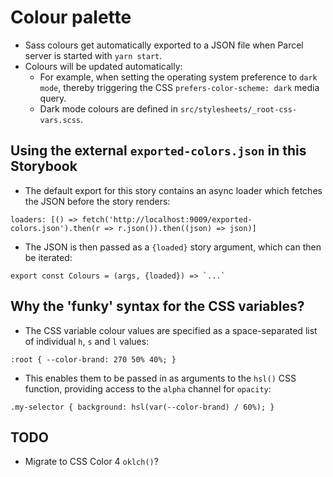 # Colour palette

- Sass colours get automatically exported to a JSON file when Parcel server is started with `yarn start`.
- Colours will be updated automatically:
    - For example, when setting the operating system preference to `dark mode`, thereby triggering the CSS `prefers-color-scheme: dark` media query.
    - Dark mode colours are defined in `src/stylesheets/_root-css-vars.scss`.

## Using the external `exported-colors.json` in this Storybook

- The default export for this story contains an async loader which fetches the JSON before the story renders:
```
loaders: [() => fetch('http://localhost:9009/exported-colors.json').then(r => r.json()).then((json) => json)]
```
- The JSON is then passed as a `{loaded}` story argument, which can then be iterated:
```
export const Colours = (args, {loaded}) => `...`
```

## Why the 'funky' syntax for the CSS variables?

- The CSS variable colour values are specified as a space-separated list of individual `h`, `s` and `l` values:
```
:root { --color-brand: 270 50% 40%; }
```
- This enables them to be passed in as arguments to the `hsl()` CSS function, providing access to the `alpha` channel for `opacity`:
```
.my-selector { background: hsl(var(--color-brand) / 60%); }
```

## TODO
- Migrate to CSS Color 4 `oklch()`?
